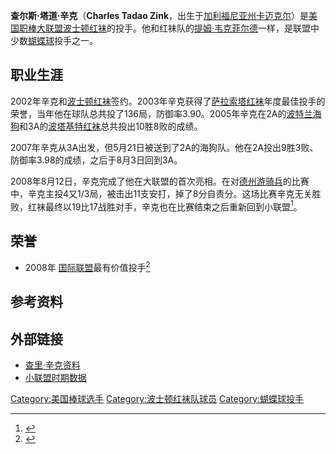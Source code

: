 {{Infobox MLB player
| name        = 查里·辛克
| image       = Charlie Zink on August 8, 2009, Futures at Fenway.jpg
| width       = 150
| caption     = ~~
| team        = 波士顿红袜
| number      = 51
| position    = 先发投手
| birthdate   = {{birth date and age|1979|8|26}}
| birthplace  = [[加利福尼亚州|加利福尼亚州]][[卡迈克尔|卡迈克尔]]
| bats        = 右
| throws      = 右
| debutdate   = 8月12日
| debutyear   = 2008年
| debutteam   = 波士顿红袜
| statyear    = 2008年
| stat1label  = [[胜投|胜—败]]
| stat1value  = 0-0
| stat2label  = [[防御率|防御率]]
| stat2value  = 16.62
| stat3label  = [[三振|三振]]
| stat3value  = 1
| teams       = <nowiki></nowiki>
*[[波士顿红袜|波士顿红袜]]（2008年－）
}}
'''查尔斯·塔道·辛克'''（'''Charles Tadao Zink'''，{{bd|1979年|8月26日}}出生于[[加利福尼亚州|加利福尼亚州]][[卡迈克尔|卡迈克尔]]）是[[美国职棒大联盟|美国职棒大联盟]][[波士顿红袜|波士顿红袜]]的投手。他和红袜队的[[提姆·韦克菲尔德|提姆·韦克菲尔德]]一样，是联盟中少数[[蝴蝶球|蝴蝶球]]投手之一。

==职业生涯==
2002年辛克和[[波士顿红袜|波士顿红袜]]签约。2003年辛克获得了[[萨拉索塔红|萨拉索塔红袜]]年度最佳投手的荣誉，当年他在球队总共投了136局，防御率3.90。2005年辛克在2A的[[波特兰海狗|波特兰海狗]]和3A的[[波塔基特红袜|波塔基特红袜]]总共投出10胜8败的成绩。

2007年辛克从3A出发，但5月21日被送到了2A的海狗队。他在2A投出9胜3败、防御率3.98的成绩，之后于8月3日回到3A。

2008年8月12日，辛克完成了他在大联盟的首次亮相。在对[[德州游骑兵|德州游骑兵]]的比赛中，辛克主投4又1/3局，被击出11支安打，掉了8分自责分。这场比赛辛克无关胜败，红袜最终以19比17战胜对手，辛克也在比赛结束之后重新回到小联盟<ref>{{cite web | url = http://sports.espn.go.com/mlb/recap?gameId=280812102 | title = Red Sox score four in eighth to win wild affair over Rangers | author =  | work = ESPN | date = 2008-08-13 | accessdate = 2008-08-13 | archive-date = 2012-10-24 | archive-url = https://web.archive.org/web/20121024082602/http://sports.espn.go.com/mlb/recap?gameId=280812102 | dead-url = no }}</ref>。

==荣誉==
* 2008年 [[国际联盟|国际联盟]]最有价值投手<ref>{{cite web | url = http://www.projo.com/pawsox/content/projo_20080827_bailey_zink.18c3cb9a.html?npc | title = Bailey, Zink win most valuable awards for their Triple-A seasons | author = JOE McDONALD | work = 普罗维登斯日报 | date = 2008-08-27 | accessdate = 2008-08-27 | archive-date = 2011-06-28 | archive-url = https://web.archive.org/web/20110628222650/http://www.projo.com/pawsox/content/projo_20080827_bailey_zink.18c3cb9a.html?npc | dead-url = no }}</ref>

==参考资料==
{{reflist}}

==外部链接==
{{Baseballstats |mlb=468402 |espn=29208 |br=z/zinkch01 |fangraphs=4180 |cube=Z/Charlie-Zink}}
*[http://www.minorleaguebaseball.com/app/milb/stats/stats.jsp?n=Charlie%20Zink&pos=P&sid=milb&t=p_pbp&pid=468402 查里·辛克资料]
*[http://minors.baseball-reference.com/players.cgi?pid=30553 小联盟时期数据]{{dead link|date=2018年3月 |bot=InternetArchiveBot |fix-attempted=yes }}

{{DEFAULTSORT:Zink, Charlie}}
[[Category:美国棒球选手|Category:美国棒球选手]]
[[Category:波士顿红袜队球员|Category:波士顿红袜队球员]]
[[Category:蝴蝶球投手|Category:蝴蝶球投手]]